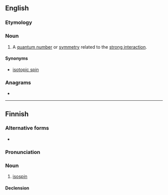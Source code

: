 {{also|isospín}}
==English==

===Etymology===
{{prefix|en|iso|spin}}

===Noun===
{{wikipedia}}
{{en-noun|~}}

# {{lb|en|physics}} A [[quantum number]] or [[symmetry]] related to the [[strong interaction]].

====Synonyms====
* [[isotopic spin]]

===Anagrams===
* {{anagrams|en|a=iinopss|sinopis}}

----

==Finnish==

===Alternative forms===
* {{alter|fi|isospinni}}

===Pronunciation===
{{fi-p}}

===Noun===
{{fi-noun}}

# {{lb|fi|physics}} [[#English|isospin]]

====Declension====
{{fi-decl-risti|spin|||ä|i=0}}